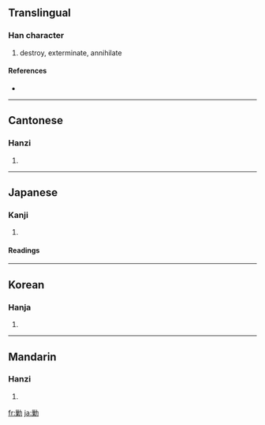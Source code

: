 {{see|剿}}
==Translingual==

===Han character===
{{Han char|rn=19|rad=力|as=11|sn=13|four=2492<sub>7</sub>|canj=女木大尸 (VDKS)}}

# destroy, exterminate, annihilate

====References====
* {{Han ref|kx=0149.090|dkj=02426|dj=0337.020|hdz=10379.130|uh=52E6|ud=21222|bh=B6D3|bd=46803}}

----

==Cantonese==

===Hanzi===
{{yue-hanzi|jyut=|y=chau2, jiu1}}

# {{defn|Cantonese}}

----

==Japanese==

===Kanji===
{{ja-kanji|grade=|rs=力11}}

# {{defn|Japanese}}

====Readings====
{{ja-readings|on=[[そう]] (sō), [[しょう]] (shō)|kun=[[つかれる]] (tsukareru), [[つくす]] (tsukusu)}}

----

==Korean==

===Hanja===
{{ko-hanja|hangeul=초|rv=cho|mr=ch'o}}

# {{defn|Korean}}

----

==Mandarin==

===Hanzi===
{{cmn-hanzi|pin=[[chāo]] ([[chao1]]), [[jiǎo]] ([[jiao3]])|wg=ch'ao<sup>1</sup>, chiao<sup>3</sup>}}

# {{defn|Mandarin}}

[[fr:勦]]
[[ja:勦]]